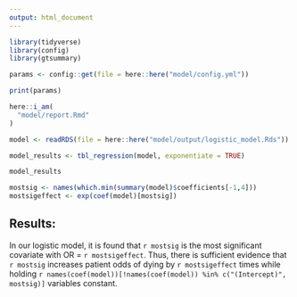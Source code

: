 ```yaml
---
output: html_document
---
```


```r
library(tidyverse)
library(config)
library(gtsummary)
```

```r
params <- config::get(file = here::here("model/config.yml"))

print(params)
```


```r
here::i_am(
  "model/report.Rmd"
)
```


```r
model <- readRDS(file = here::here("model/output/logistic_model.Rds"))

model_results <- tbl_regression(model, exponentiate = TRUE) 

model_results
```


```r
mostsig <- names(which.min(summary(model)$coefficients[-1,4]))
mostsigeffect <- exp(coef(model)[mostsig])
```

## Results:

In our logistic model, it is found that `r mostsig` is the most significant
covariate with OR = `r mostsigeffect`. Thus, there is sufficient evidence that `r mostsig` increases
patient odds of dying by `r mostsigeffect` times while holding `r names(coef(model))[!names(coef(model)) %in% c("(Intercept)", mostsig)]` variables constant.

